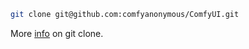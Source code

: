 ```bash
git clone git@github.com:comfyanonymous/ComfyUI.git
```

More [info](https://docs.github.com/en/repositories/creating-and-managing-repositories/cloning-a-repository) on git clone.
